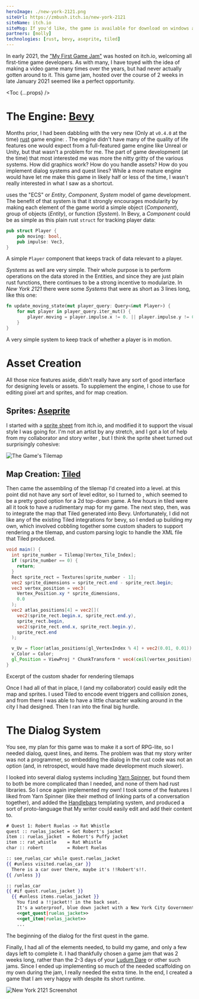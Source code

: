 ```yaml
---
heroImage: ./new-york-2121.png
siteUrl: https://zmbush.itch.io/new-york-2121
siteName: itch.io
siteMsg: If you'd like, the game is available for download on windows at
partners: [molly]
technologies: [rust, bevy, aseprite, tiled]
---
```


In early 2021, the ["My First Game Jam"][mfgj] was hosted on itch.io, welcoming all first-time game
developers. As with many, I have toyed with the idea of making a video game many times over the
years, but had never actually gotten around to it. This game jam, hosted over the course of 2 weeks
in late January 2021 seemed like a perfect opportunity.

<Toc {...props} />

# The Engine: [Bevy](tech:bevy)

Months prior, I had been dabbling with the very new (Only at `v0.4.0` at the time) [rust](tech:rust)
game engine: [](tech:bevy). The engine didn't have many of the quality of life features one would
expect from a full-featured game engine like Unreal or Unity, but that wasn't a problem for me. The
part of game development (at the time) that most interested me was more the nitty gritty of the
various systems. How did graphics work? How do you handle assets? How do you implement dialog
systems and quest lines? While a more mature engine would have let me make this game in likely half
or less of the time, I wasn't really interested in what I saw as a shortcut.

[](tech:bevy) uses the "ECS" or _Entity_, _Component_, _System_ model of game development. The
benefit of that system is that it strongly encourages modularity by making each element of the game
world a simple object (_Component_), group of objects (_Entity_), or function (_System_). In Bevy, a
_Component_ could be as simple as this plain rust `struct` for tracking player data:

```rust
pub struct Player {
    pub moving: bool,
    pub impulse: Vec3,
}
```

<Caption>
  A simple <code className='language-rust'>Player</code> component that keeps track of data relevant
  to a player.
</Caption>

_Systems_ as well are very simple. Their whole purpose is to perform operations on the data stored
in the Entities, and since they are just plain rust functions, there continues to be a strong
incentive to modularize. In _New York 2121_ there were some _Systems_ that were as short as 3 lines
long, like this one:

```rust {2-4}
fn update_moving_state(mut player_query: Query<&mut Player>) {
    for mut player in player_query.iter_mut() {
        player.moving = player.impulse.x != 0. || player.impulse.y != 0.;
    }
}
```

<Caption>A very simple system to keep track of whether a player is in motion.</Caption>

# Asset Creation

All those nice features aside, [](tech:bevy) didn't really have any sort of good interface for
designing levels or assets. To supplement the engine, I chose to use [](tech:aseprite) for editing
pixel art and sprites, and [](tech:tiled) for map creation.

## Sprites: [Aseprite](tech:aseprite)

I started with a [sprite sheet][kenney] from itch.io, and modified it to support the visual style I
was going for. I'm not an artist by any stretch, and I got a lot of help from my collaborator and
story writer [](partner:molly), but I think the sprite sheet turned out surprisingly cohesive:

![The Game's Tilemap](./tilemap.png 'I started with a sprite sheet and added to it')

## Map Creation: [Tiled](tech:tiled)

Then came the assembling of the tilemap I'd created into a level. [](tech:bevy) at this point did
not have any sort of level editor, so I turned to [](tech:tiled), which seemed to be a pretty good
option for a 2d top-down game. A few hours in tiled were all it took to have a rudimentary map for
my game. The next step, then, was to integrate the map that Tiled generated into Bevy.
Unfortunately, I did not like any of the existing Tiled integrations for bevy, so I ended up
building my own, which involved cobbling together some custom shaders to support rendering a the
tilemap, and custom parsing logic to handle the XML file that Tiled produced.

```glsl
void main() {
  int sprite_number = Tilemap[Vertex_Tile_Index];
  if (sprite_number == 0) {
    return;
  }
  Rect sprite_rect = Textures[sprite_number - 1];
  vec2 sprite_dimensions = sprite_rect.end - sprite_rect.begin;
  vec3 vertex_position = vec3(
    Vertex_Position.xy * sprite_dimensions,
    0.0
  );
  vec2 atlas_positions[4] = vec2[](
    vec2(sprite_rect.begin.x, sprite_rect.end.y),
    sprite_rect.begin,
    vec2(sprite_rect.end.x, sprite_rect.begin.y),
    sprite_rect.end
  );

  v_Uv = floor(atlas_positions[gl_VertexIndex % 4] + vec2(0.01, 0.01)) / AtlasSize;
  v_Color = Color;
  gl_Position = ViewProj * ChunkTransform * vec4(ceil(vertex_position), 1.0);
}
```

<Caption>Excerpt of the custom shader for rendering tilemaps</Caption>

Once I had all of that in place, I (and my collaborator) could easily edit the map and sprites. I
used Tiled to encode event triggers and collision zones, and from there I was able to have a little
character walking around in the city I had designed. Then I ran into the final big hurdle.

# The Dialog System

You see, my plan for this game was to make it a sort of RPG-lite, so I needed dialog, quest lines,
and items. The problem was that my story writer was not a programmer, so embedding the dialog in the
rust code was not an option (and, in retrospect, would have made development much slower).

I looked into several dialog systems including [Yarn Spinner][yarnspinner], but found them to both
be more complicated than I needed, and none of them had rust libraries. So I once again implemented
my own! I took some of the features I liked from Yarn Spinner (like their method of linking parts of
a conversation together), and added the [Handlebars][handlebars] templating system, and produced a
sort of proto-language that My writer could easily edit and add their content to.

```handlebars
# Quest 1: Robert Ruelas -> Rat Whistle
quest :: ruelas_jacket = Get Robert's jacket
item :: ruelas_jacket  = Robert's Puffy jacket
item :: rat_whistle    = Rat Whistle
char :: robert         = Robert Ruelas

:: see_ruelas_car while quest.ruelas_jacket
{{ #unless visited.ruelas_car }}
  There is a car over there, maybe it's !!Robert's!!.
{{ /unless }}

:: ruelas_car
{{ #if quest.ruelas_jacket }}
  {{ #unless items.ruelas_jacket }}
    You find a !!jacket!! in the back seat.
    It's a waterproof, blue down jacket with a New York City Government badge on it.
    <<get_quest|ruelas_jacket>>
    <<get_item|ruelas_jacket>>
    ...
```

<Caption>The beginning of the dialog for the first quest in the game.</Caption>

Finally, I had all of the elements needed, to build my game, and only a few days left to complete
it. I had thankfully chosen a game jam that was 2 weeks long, rather than the 2-3 days of your
[Ludum Dare][ludumdare] or other such jams. Since I ended up implementing so much of the needed
scaffolding on my own during the jam, I really needed the extra time. In the end, I created a game
that I am very happy with despite its short runtime.

![New York 2121 Screenshot](./new-york-2121.png ' ')

[mfgj]: https://itch.io/jam/my-first-game-jam-winter-2021 'My First Game Jam: Winter 2021'
[kenney]: https://kenney-assets.itch.io/rpg-urban-kit 'RPG Urban Kit'
[yarnspinner]: https://yarnspinner.dev/ 'The friendly tool for writing game dialog'
[handlebars]: https://docs.rs/handlebars/ 'Handlebars templating system'
[ludumdare]: https://ludumdare.com/ 'Ludum Dare'
